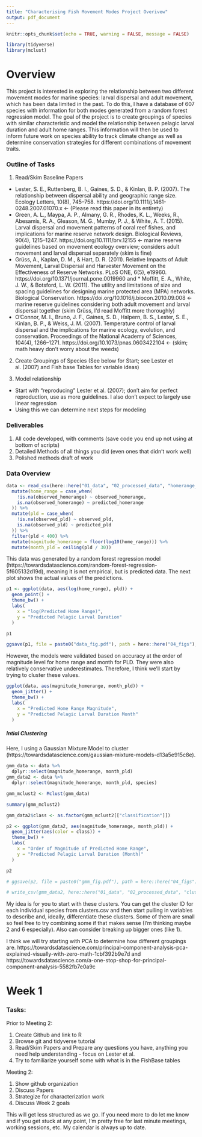 ```yaml
---
title: "Characterising Fish Movement Modes Project Overivew"
output: pdf_document
---
```


```r
knitr::opts_chunk$set(echo = TRUE, warning = FALSE, message = FALSE)

library(tidyverse)
library(mclust)
```

# Overview

This project is interested in exploring the relationship between two different movement modes for marine species: larval dispersal and adult movement, which has been data limited in the past. To do this, I have a database of 607 species with information for both modes generated from a random forest regression model. The goal of the project is to create groupings of species with similar characteristic and model the relationship between pelagic larval duration and adult home ranges. This information will then be used to inform future work on species ability to track climate change as well as determine conservation strategies for different combinations of movement traits.

### Outline of Tasks

1. Read/Skim Baseline Papers

* Lester, S. E., Ruttenberg, B. I., Gaines, S. D., & Kinlan, B. P. (2007). The relationship between dispersal ability and geographic range size. Ecology Letters, 10(8), 745–758. https://doi.org/10.1111/j.1461-0248.2007.01070.x <- (Please read this paper in its entirety)
* Green, A. L., Maypa, A. P., Almany, G. R., Rhodes, K. L., Weeks, R., Abesamis, R. A., Gleason, M. G., Mumby, P. J., & White, A. T. (2015). Larval dispersal and movement patterns of coral reef fishes, and implications for marine reserve network design. Biological Reviews, 90(4), 1215–1247. https://doi.org/10.1111/brv.12155 <- marine reserve guidelines based on movement ecology overview; considers adult movement and larval dispersal separately (skim is fine)
* Grüss, A., Kaplan, D. M., & Hart, D. R. (2011). Relative Impacts of Adult Movement, Larval Dispersal and Harvester Movement on the Effectiveness of Reserve Networks. PLoS ONE, 6(5), e19960. https://doi.org/10.1371/journal.pone.0019960 and * Moffitt, E. A., White, J. W., & Botsford, L. W. (2011). The utility and limitations of size and spacing guidelines for designing marine protected area (MPA) networks. Biological Conservation. https://doi.org/10.1016/j.biocon.2010.09.008 <- marine reserve guidelines considering both adult movement and larval dispersal together (skim Grüss, I'd read Moffitt more thoroughly)
* O’Connor, M. I., Bruno, J. F., Gaines, S. D., Halpern, B. S., Lester, S. E., Kinlan, B. P., & Weiss, J. M. (2007). Temperature control of larval dispersal and the implications for marine ecology, evolution, and conservation. Proceedings of the National Academy of Sciences, 104(4), 1266–1271. https://doi.org/10.1073/pnas.0603422104 <- (skim; math heavy don't worry about the weeds)

2. Create Groupings of Species (See below for Start; see Lester et al. (2007) and Fish base Tables for variable ideas)

3. Model relationship
* Start with "reproducing" Lester et al. (2007); don't aim for perfect reproduction, use as more guidelines. I also don't expect to largely use linear regression
* Using this we can determine next steps for modeling

### Deliverables

1. All code developed, with comments (save code you end up not using at bottom of scripts)
2. Detailed Methods of all things you did (even ones that didn't work well)
3. Polished methods draft of work

### Data Overview

```r
data <- read_csv(here::here("01_data", "02_processed_data", "homerange_pld.csv")) %>%
  mutate(home_range = case_when(
    !is.na(observed_homerange) ~ observed_homerange,
    is.na(observed_homerange) ~ predicted_homerange
  )) %>%
  mutate(pld = case_when(
    !is.na(observed_pld) ~ observed_pld,
    is.na(observed_pld) ~ predicted_pld
  )) %>%
  filter(pld < 400) %>%
  mutate(magnitude_homerange = floor(log10(home_range))) %>%
  mutate(month_pld = ceiling(pld / 30))
```

This data was generated by a random forest regression model (https://towardsdatascience.com/random-forest-regression-5f605132d19d), meaning it is not empirical, but is predicted data. The next plot shows the actual values of the predictions.

```r
p1 <- ggplot(data, aes(log(home_range), pld)) +
  geom_point() +
  theme_bw() +
  labs(
    x = "log(Predicted Home Range)",
    y = "Predicted Pelagic Larval Duration"
  )

p1

ggsave(p1, file = paste0("data_fig.pdf"), path = here::here("04_figs"), height = 8, width = 15)
```

However, the models were validated based on accuracy at the order of magnitude level for home range and month for PLD. They were also relatively conservative underestimates. Therefore, I think we'll start by trying to cluster these values.

```r
ggplot(data, aes(magnitude_homerange, month_pld)) +
  geom_jitter() +
  theme_bw() +
  labs(
    x = "Predicted Home Range Magnitude",
    y = "Predicted Pelagic Larval Duration Month"
  )
```

##### Intial Clustering

Here, I using a Gaussian Mixture Model to cluster (https://towardsdatascience.com/gaussian-mixture-models-d13a5e915c8e). 

```r
gmm_data <- data %>%
  dplyr::select(magnitude_homerange, month_pld)
gmm_data2 <- data %>%
  dplyr::select(magnitude_homerange, month_pld, species)

gmm_mclust2 <- Mclust(gmm_data)

summary(gmm_mclust2)

gmm_data2$class <- as.factor(gmm_mclust2[["classification"]])

p2 <- ggplot(gmm_data2, aes(magnitude_homerange, month_pld)) +
  geom_jitter(aes(color = class)) +
  theme_bw() +
  labs(
    x = "Order of Magnitude of Predicted Home Range",
    y = "Predicted Pelagic Larval Duration (Month)"
  )

p2

# ggsave(p2, file = paste0("gmm_fig.pdf"), path = here::here("04_figs"), height = 8, width = 15)

# write_csv(gmm_data2, here::here("01_data", "02_processed_data", "clusters.csv"))
```

My idea is for you to start with these clusters. You can get the cluster ID for each individual species from clusters.csv and then start pulling in variables to describe and, ideally, differentiate these clusters. Some of them are small so feel free to try combining some if that makes sense (I'm thinking maybe 2 and 6 especially). Also can consider breaking up bigger ones (like 1).

I think we will try starting with PCA to determine how different groupings are. https://towardsdatascience.com/principal-component-analysis-pca-explained-visually-with-zero-math-1cbf392b9e7d and https://towardsdatascience.com/a-one-stop-shop-for-principal-component-analysis-5582fb7e0a9c

# Week 1

### Tasks:

Prior to Meeting 2:

1. Create Github and link to R
2. Browse git and tidyverse tutorial
3. Read/Skim Papers and Prepare any questions you have, anything you need help understanding - focus on Lester et al.
4. Try to familiarize yourself some with what is in the FishBase tables

Meeting 2:

1. Show github organization
2. Discuss Papers
3. Strategize for characterization work
4. Discuss Week 2 goals

This will get less structured as we go. If you need more to do let me know and if you get stuck at any point, I'm pretty free for last minute meetings, working sessions, etc. My calendar is always up to date.
